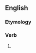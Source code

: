 ==English==

===Etymology===
{{suffix|en|fix|eth}}

===Verb===
{{head|en|verb form}}

# {{en-archaic third-person singular of|fix}}